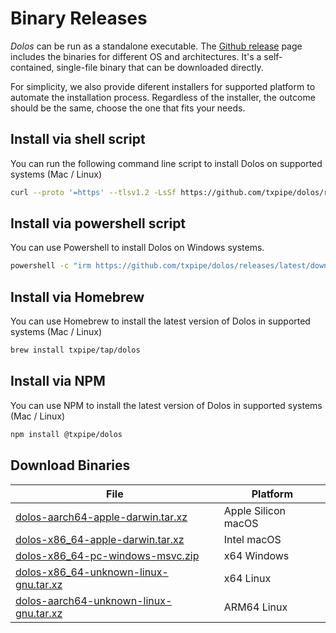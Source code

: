 # Binary Releases

_Dolos_ can be run as a standalone executable. The [Github release](https://github.com/txpipe/dolos/releases/latest/) page includes the binaries for different OS and architectures. It's a self-contained, single-file binary that can be downloaded directly.

For simplicity, we also provide diferent installers for supported platform to automate the installation process. Regardless of the installer, the outcome should be the same, choose the one that fits your needs.

## Install via shell script

You can run the following command line script to install Dolos on supported systems (Mac / Linux)

```sh
curl --proto '=https' --tlsv1.2 -LsSf https://github.com/txpipe/dolos/releases/latest/download/dolos-installer.sh | sh
```

## Install via powershell script

You can use Powershell to install Dolos on Windows systems.

```sh
powershell -c "irm https://github.com/txpipe/dolos/releases/latest/download/dolos-installer.ps1 | iex"
```

## Install via Homebrew

You can use Homebrew to install the latest version of Dolos in supported systems (Mac / Linux)

```sh
brew install txpipe/tap/dolos
```

## Install via NPM

You can use NPM to install the latest version of Dolos in supported systems (Mac / Linux)

```sh
npm install @txpipe/dolos
```

## Download Binaries

|  File  | Platform |
|--------|----------|
| [dolos-aarch64-apple-darwin.tar.xz](https://github.com/txpipe/dolos/releases/latest/download/dolos-aarch64-apple-darwin.tar.xz) | Apple Silicon macOS |
| [dolos-x86_64-apple-darwin.tar.xz](https://github.com/txpipe/dolos/releases/latest/download/dolos-x86_64-apple-darwin.tar.xz) | Intel macOS |
| [dolos-x86_64-pc-windows-msvc.zip](https://github.com/txpipe/dolos/releases/latest/download/dolos-x86_64-pc-windows-msvc.zip) | x64 Windows |
| [dolos-x86_64-unknown-linux-gnu.tar.xz](https://github.com/txpipe/dolos/releases/latest/download/dolos-x86_64-unknown-linux-gnu.tar.xz) | x64 Linux |
| [dolos-aarch64-unknown-linux-gnu.tar.xz](https://github.com/txpipe/dolos/releases/latest/download/dolos-aarch64-unknown-linux-gnu.tar.xz) | ARM64 Linux |